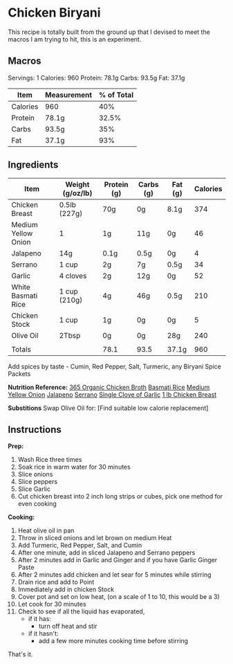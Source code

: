 # Chicken Biryani

This recipe is totally built from the ground up that I devised to meet the macros I am trying to hit, this is an experiment.

## Macros

Servings: 1
Calories: 960
Protein: 78.1g
Carbs: 93.5g
Fat: 37.1g

| Item | Measurement | % of Total |
| ----------- | ----------- | ----------- |
| Calories | 960 | 40% |
| Protein | 78.1g | 32.5% |
| Carbs | 93.5g | 35% |
| Fat | 37.1g | 93% |

## Ingredients

| Item | Weight (g/oz/lb) | Protein (g) | Carbs (g) | Fat (g) | Calories |
| ----------- | ----------- | ----------- |	----------- | ----------- | ----------- |
| Chicken Breast | 0.5lb (227g) | 70g | 0g | 8.1g | 374 |
| Medium Yellow Onion | 1 | 1g | 11g | 0g | 46 |
| Jalapeno | 14g | 0.1g | 0.5g | 0g | 4 |
| Serrano | 1 cup | 2g | 7g | 0.5g | 34 |
| Garlic | 4 cloves | 2g | 12g | 0g | 52 |
| White Basmati Rice | 1 cup (210g) | 4g | 46g | 0.5g | 210 |
| Chicken Stock | 1 cup | 1g | 0g | 0g | 5 |
| Olive Oil | 2Tbsp | 0g | 0g | 28g | 240 |
|  |  |  |  |  |  |
| Totals |  | 78.1 | 93.5 | 37.1g | 960 |

Add spices by taste - Cumin, Red Pepper, Salt, Turmeric, any Biryani Spice Packets

**Nutrition Reference:**
[365 Organic Chicken Broth](https://www.wholefoodsmarket.com/product/365-by-whole-foods-market-organic-broth-chicken-low-sodium-48-fl-oz-b074v3v1yg)
[Basmati Rice](https://www.webmd.com/diet/health-benefits-basmati-rice)
[Medium Yellow Onion](https://www.fatsecret.com/calories-nutrition/usda/onions?portionid=34294&portionamount=1.000)
[Jalapeno](https://www.verywellfit.com/carb-counts-for-jalapeno-peppers-2241796)
[Serrano](https://www.verywellfit.com/serrano-pepper-nutrition-facts-4589479)
[Single Clove of Garlic](https://www.urmc.rochester.edu/encyclopedia/content.aspx?contenttypeid=76&contentid=11215-4)
[1 lb Chicken Breast](https://www.myfitnesspal.com/food/calories/1-lb-chicken-breast-446675184)

**Substitions**
Swap Olive Oil for:
[Find suitable low calorie replacement]

## Instructions

**Prep:**
1. Wash Rice three times
2. Soak rice in warm water for 30 minutes
3. Slice onions
4. Slice peppers
5. Slice Garlic
6. Cut chicken breast into 2 inch long strips or cubes, pick one method for even cooking

**Cooking:**
1. Heat olive oil in pan
2. Throw in sliced onions and let brown on medium Heat
3. Add Turmeric, Red Pepper, Salt, and Cumin
4. After one minute, add in sliced Jalapeno and Serrano peppers
5. After 2 minutes add in Garlic and Ginger and if you have Garlic Ginger Paste
6. After 2 minutes add chicken and let sear for 5 minutes while stirring
7. Drain rice and add to Point
8. Immediately add in chicken Stock
9. Cover pot and set on low heat, (on a scale of 1 to 10, this would be a 3)
10. Let cook for 30 minutes
11. Check to see if all the liquid has evaporated, 
    - if it has: 
        - turn off heat and stir 
    - if it hasn't:
        - add a few more minutes cooking time before stirring

That's it.
